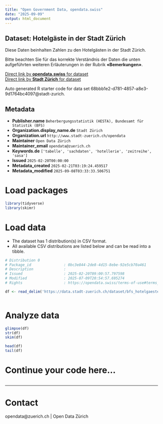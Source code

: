 ```yaml
---
title: "Open Government Data, opendata.swiss"
date: "2025-09-09"
output: html_document
---
```


## Dataset: Hotelgäste in der Stadt Zürich

Diese Daten beinhalten Zahlen zu den Hotelgästen in der Stadt Zürich.

Bitte beachten Sie für das korrekte Verständnis der Daten die unten aufgeführten weiteren Erläuterungen in der Rubrik **«Bemerkungen»**.


[Direct link by **opendata.swiss** for dataset](https://opendata.swiss/de/dataset/hotelgaste-in-der-stadt-zurich)<br>
[Direct link by **Stadt Zürich** for dataset](https://data.stadt-zuerich.ch/dataset/bfs_hotelgaeste_stadt_zuerich_od1104)

Auto generated R starter code for data set 68bbb1e2-d781-4857-a8e3-9d1764bc4097@stadt-zurich.

## Metadata

- **Publisher.name** `Beherbergungsstatistik (HESTA), Bundesamt für Statistik (BFS)`
- **Organization.display_name.de** `Stadt Zürich`
- **Organization.url** `http://www.stadt-zuerich.ch/opendata`
- **Maintainer** `Open Data Zürich`
- **Maintainer_email** `opendata@zuerich.ch`
- **Keywords.de** `['tabelle', 'sachdaten', 'hotellerie', 'zeitreihe', 'sasa']`
- **Issued** `2025-02-20T00:00:00`
- **Metadata_created** `2025-02-21T03:19:24.459517`
- **Metadata_modified** `2025-09-08T03:33:33.506751`


# Load packages

```r

library(tidyverse)
library(skimr)

```

# Load data

-   The dataset has 1 distribution(s) in CSV format.
-   All available CSV distributions are listed below and can be read into a tibble.

```r

# Distribution 0
# Package_id               : 0bc3e844-2de8-4d15-8ebe-92e5cb70a461
# Description              : 
# Issued                   : 2025-02-20T09:00:57.797598
# Modified                 : 2025-07-09T20:54:57.695274
# Rights                   : https://opendata.swiss/terms-of-use#terms_open

df <- read_delim('https://data.stadt-zuerich.ch/dataset/bfs_hotelgaeste_stadt_zuerich_od1104/download/WIR110OD1104.csv')



```

# Analyze data

```r

glimpse(df)
str(df)
skim(df)

head(df)
tail(df)

```

# Continue your code here...

```r

```

------------------------------------------------------------------------

# Contact

opendata@zuerich.ch | Open Data Zürich
